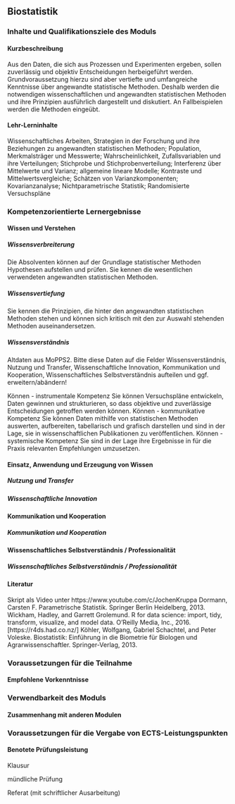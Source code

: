 ## Biostatistik {#sec-module-biostatistik}

### Inhalte und Qualifikationsziele des Moduls

#### Kurzbeschreibung

Aus den Daten, die sich aus Prozessen und Experimenten ergeben, sollen zuverlässig und objektiv Entscheidungen herbeigeführt werden. Grundvoraussetzung hierzu sind aber vertiefte und umfangreiche Kenntnisse über angewandte statistische Methoden. Deshalb werden die notwendigen wissenschaftlichen und angewandten statistischen Methoden und ihre Prinzipien ausführlich dargestellt und diskutiert. An Fallbeispielen werden die Methoden eingeübt.

#### Lehr-Lerninhalte

Wissenschaftliches Arbeiten, Strategien in der Forschung und ihre Beziehungen zu angewandten statistischen Methoden; Population, Merkmalsträger und Messwerte; Wahrscheinlichkeit, Zufallsvariablen und ihre Verteilungen; Stichprobe und Stichprobenverteilung; Interferenz über Mittelwerte und Varianz; allgemeine lineare Modelle; Kontraste und Mittelwertsvergleiche; Schätzen von Varianzkomponenten; Kovarianzanalyse; Nichtparametrische Statistik; Randomisierte Versuchspläne

### Kompetenzorientierte Lernergebnisse

#### Wissen und Verstehen

##### Wissensverbreiterung

Die Absolventen können auf der Grundlage statistischer Methoden Hypothesen aufstellen und prüfen. Sie kennen die wesentlichen verwendeten angewandten statistischen Methoden.

##### Wissensvertiefung

Sie kennen die Prinzipien, die hinter den angewandten statistischen Methoden stehen und können sich kritisch mit den zur Auswahl stehenden Methoden auseinandersetzen.

##### Wissensverständnis

Altdaten aus MoPPS2. Bitte diese Daten auf die Felder Wissensverständnis, Nutzung und Transfer, Wissenschaftliche Innovation, Kommunikation und Kooperation, Wissenschaftliches Selbstverständnis aufteilen und ggf. erweitern/abändern!

Können - instrumentale Kompetenz Sie können Versuchspläne entwickeln, Daten gewinnen und strukturieren, so dass objektive und zuverlässige Entscheidungen getroffen werden können. Können - kommunikative Kompetenz Sie können Daten mithilfe von statistischen Methoden auswerten, aufbereiten, tabellarisch und grafisch darstellen und sind in der Lage, sie in wissenschaftlichen Publikationen zu veröffentlichen. Können - systemische Kompetenz Sie sind in der Lage ihre Ergebnisse in für die Praxis relevanten Empfehlungen umzusetzen.

#### Einsatz, Anwendung und Erzeugung von Wissen

##### Nutzung und Transfer

##### Wissenschaftliche Innovation

#### Kommunikation und Kooperation

##### Kommunikation und Kooperation

#### Wissenschaftliches Selbstverständnis / Professionalität

##### Wissenschaftliches Selbstverständnis / Professionalität

#### Literatur

Skript als Video unter https://www.youtube.com/c/JochenKruppa Dormann, Carsten F. Parametrische Statistik. Springer Berlin Heidelberg, 2013. Wickham, Hadley, and Garrett Grolemund. R for data science: import, tidy, transform, visualize, and model data. O'Reilly Media, Inc., 2016. \[https://r4ds.had.co.nz/\] Köhler, Wolfgang, Gabriel Schachtel, and Peter Voleske. Biostatistik: Einführung in die Biometrie für Biologen und Agrarwissenschaftler. Springer-Verlag, 2013.

### Voraussetzungen für die Teilnahme

#### Empfohlene Vorkenntnisse

### Verwendbarkeit des Moduls

#### Zusammenhang mit anderen Modulen

### Voraussetzungen für die Vergabe von ECTS-Leistungspunkten

#### Benotete Prüfungsleistung

Klausur

mündliche Prüfung

Referat (mit schriftlicher Ausarbeitung)
